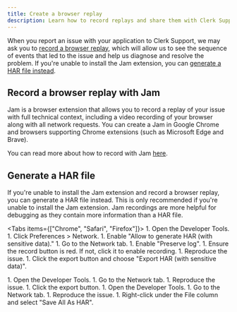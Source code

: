 ```yaml
---
title: Create a browser replay
description: Learn how to record replays and share them with Clerk Support.
---
```


When you report an issue with your application to Clerk Support, we may ask you to [record a browser replay](#record-a-browser-replay-with-jam), which will allow us to see the sequence of events that led to the issue and help us diagnose and resolve the problem. If you're unable to install the Jam extension, you can [generate a HAR file instead](#generate-a-har-file).

## Record a browser replay with Jam

Jam is a browser extension that allows you to record a replay of your issue with full technical context, including a video recording of your browser along with all network requests. You can create a Jam in Google Chrome and browsers supporting Chrome extensions (such as Microsoft Edge and Brave).

You can read more about how to record with Jam [here](https://jam.dev/docs/get-started/creating-a-jam).

## Generate a HAR file

If you're unable to install the Jam extension and record a browser replay, you can generate a HAR file instead. This is only recommended if you're unable to install the Jam extension. Jam recordings are more helpful for debugging as they contain more information than a HAR file.

<Tabs items={["Chrome", "Safari", "Firefox"]}>
  <Tab>
    1. Open the Developer Tools.
    1. Click Preferences > Network.
    1. Enable "Allow to generate HAR (with sensitive data)."
    1. Go to the Network tab.
    1. Enable "Preserve log".
    1. Ensure the record button is red. If not, click it to enable recording.
    1. Reproduce the issue.
    1. Click the export button and choose "Export HAR (with sensitive data)".
  </Tab>

  <Tab>
    1. Open the Developer Tools.
    1. Go to the Network tab.
    1. Reproduce the issue.
    1. Click the export button.
  </Tab>

  <Tab>
    1. Open the Developer Tools.
    1. Go to the Network tab.
    1. Reproduce the issue.
    1. Right-click under the File column and select "Save All As HAR".
  </Tab>
</Tabs>

